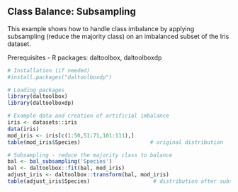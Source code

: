 ## Class Balance: Subsampling

This example shows how to handle class imbalance by applying subsampling (reduce the majority class) on an imbalanced subset of the Iris dataset.

Prerequisites
- R packages: daltoolbox, daltoolboxdp

```r
# Installation (if needed)
#install.packages("daltoolboxdp")
```

```r
# Loading packages
library(daltoolbox)
library(daltoolboxdp)
```

```r
# Example data and creation of artificial imbalance
iris <- datasets::iris
data(iris)
mod_iris <- iris[c(1:50,51:71,101:111),]
table(mod_iris$Species)                      # original distribution
```

```r
# Subsampling - reduce the majority class to balance
bal <- bal_subsampling('Species')
bal <- daltoolbox::fit(bal, mod_iris)
adjust_iris <- daltoolbox::transform(bal, mod_iris)
table(adjust_iris$Species)                    # distribution after subsampling
```

